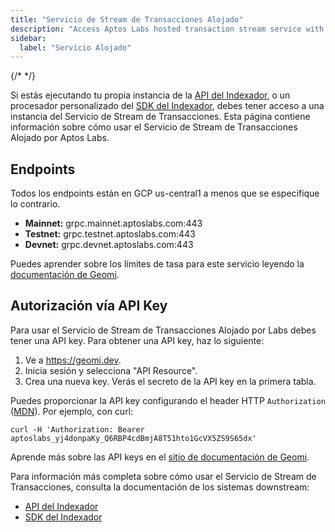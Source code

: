 ```yaml
---
title: "Servicio de Stream de Transacciones Alojado"
description: "Access Aptos Labs hosted transaction stream service with gRPC endpoints for mainnet, testnet, and devnet blockchain data streaming"
sidebar:
  label: "Servicio Alojado"
---
```


{/* <IndexerBetaNotice /> */}

Si estás ejecutando tu propia instancia de la [API del Indexador](/build/indexer), o un procesador personalizado del [SDK del Indexador](/build/indexer/indexer-sdk), debes tener acceso a una instancia del Servicio de Stream de Transacciones. Esta página contiene información sobre cómo usar el Servicio de Stream de Transacciones Alojado por Aptos Labs.

## Endpoints

Todos los endpoints están en GCP us-central1 a menos que se especifique lo contrario.

- **Mainnet:** grpc.mainnet.aptoslabs.com:443
- **Testnet:** grpc.testnet.aptoslabs.com:443
- **Devnet:** grpc.devnet.aptoslabs.com:443

Puedes aprender sobre los límites de tasa para este servicio leyendo la [documentación de Geomi](https://geomi.dev/docs/admin/billing).

## Autorización vía API Key

Para usar el Servicio de Stream de Transacciones Alojado por Labs debes tener una API key. Para obtener una API key, haz lo siguiente:

1. Ve a https://geomi.dev.
2. Inicia sesión y selecciona "API Resource".
3. Crea una nueva key. Verás el secreto de la API key en la primera tabla.

Puedes proporcionar la API key configurando el header HTTP `Authorization` ([MDN](https://developer.mozilla.org/en-US/docs/Web/HTTP/Headers/Authorization)). Por ejemplo, con curl:

```shellscript filename="Terminal"
curl -H 'Authorization: Bearer aptoslabs_yj4donpaKy_Q6RBP4cdBmjA8T51hto1GcVX5ZS9S65dx'
```

Aprende más sobre las API keys en el [sitio de documentación de Geomi](https://geomi.dev/docs/api-keys).

Para información más completa sobre cómo usar el Servicio de Stream de Transacciones, consulta la documentación de los sistemas downstream:

- [API del Indexador](/build/indexer/indexer-api)
- [SDK del Indexador](/build/indexer/indexer-sdk)
